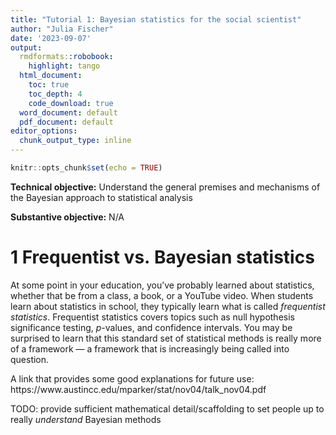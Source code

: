```yaml
---
title: "Tutorial 1: Bayesian statistics for the social scientist"
author: "Julia Fischer"
date: '2023-09-07'
output:
  rmdformats::robobook:
    highlight: tango
  html_document:
    toc: true
    toc_depth: 4
    code_download: true
  word_document: default
  pdf_document: default
editor_options:
  chunk_output_type: inline
---
```


```r
knitr::opts_chunk$set(echo = TRUE)
```

**Technical objective:** Understand the general premises and mechanisms of the Bayesian approach to statistical analysis

**Substantive objective:** N/A

# 1 Frequentist vs. Bayesian statistics

At some point in your education, you've probably learned about statistics, whether that be from a class, a book, or a YouTube video. When students learn about statistics in school, they typically learn what is called *frequentist statistics*. Frequentist statistics covers topics such as null hypothesis significance testing, *p*-values, and confidence intervals. You may be surprised to learn that this standard set of statistical methods is really more of a framework &mdash; a framework that is increasingly being called into question.

A link that provides some good explanations for future use: https://www.austincc.edu/mparker/stat/nov04/talk_nov04.pdf

TODO: provide sufficient mathematical detail/scaffolding to set people up to really *understand* Bayesian methods